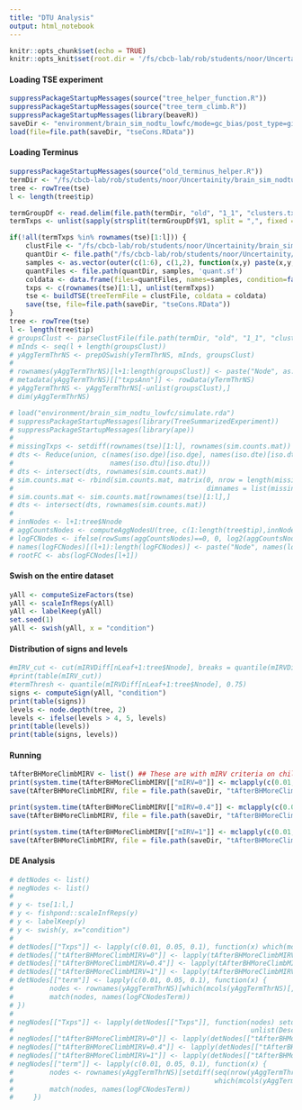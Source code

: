 ```yaml
---
title: "DTU Analysis"
output: html_notebook
---
```


```r
knitr::opts_chunk$set(echo = TRUE)
knitr::opts_knit$set(root.dir = '/fs/cbcb-lab/rob/students/noor/Uncertainity/treeTerminusScripts')
```

#### Loading TSE experiment
```r
suppressPackageStartupMessages(source("tree_helper_function.R"))
suppressPackageStartupMessages(source("tree_term_climb.R"))
suppressPackageStartupMessages(library(beaveR))
saveDir <- "environment/brain_sim_nodtu_lowfc/mode=gc_bias/post_type=gibbs_nrep=100_tf=100/comp_trees/DE"
load(file=file.path(saveDir, "tseCons.RData"))
```

#### Loading Terminus
```r
suppressPackageStartupMessages(source("old_terminus_helper.R"))
termDir <- "/fs/cbcb-lab/rob/students/noor/Uncertainity/brain_sim_nodtu_lowfc/mode=gc_bias/post_type=gibbs_nrep=100_tf=100/terminus/"
tree <- rowTree(tse)
l <- length(tree$tip)

termGroupDf <- read.delim(file.path(termDir, "old", "1_1", "clusters.txt"), header=F)
termTxps <- unlist(sapply(strsplit(termGroupDf$V1, split = ",", fixed = T), function(x) x[2:length(x)]))

if(!all(termTxps %in% rownames(tse)[1:l])) {
    clustFile <- "/fs/cbcb-lab/rob/students/noor/Uncertainity/brain_sim_nodtu_lowfc/mode=gc_bias/post_type=gibbs_nrep=100_tf=100/terminus/no_threshold0/cluster_nwk.txt"
    quantDir <- file.path("/fs/cbcb-lab/rob/students/noor/Uncertainity/brain_sim_nodtu_lowfc/mode=gc_bias/post_type=gibbs_nrep=100_tf=100/out_sal") 
    samples <- as.vector(outer(c(1:6), c(1,2), function(x,y) paste(x,y,sep='_')))
    quantFiles <- file.path(quantDir, samples, 'quant.sf')
    coldata <- data.frame(files=quantFiles, names=samples, condition=factor(rep(1:2, each=6)))    
    txps <- c(rownames(tse)[1:l], unlist(termTxps))
    tse <- buildTSE(treeTermFile = clustFile, coldata = coldata)
    save(tse, file=file.path(saveDir, "tseCons.RData"))
}
tree <- rowTree(tse)
l <- length(tree$tip)
# groupsClust <- parseClustFile(file.path(termDir, "old", "1_1", "clusters.txt"), tse[1:l,])
# mInds <- seq(l + length(groupsClust))
# yAggTermThrNS <- prepOSwish(yTermThrNS, mInds, groupsClust)
# 
# rownames(yAggTermThrNS)[l+1:length(groupsClust)] <- paste("Node", as.character(l+1:length(groupsClust)),sep="")
# metadata(yAggTermThrNS)[["txpsAnn"]] <- rowData(yTermThrNS)
# yAggTermThrNS <- yAggTermThrNS[-unlist(groupsClust),]
# dim(yAggTermThrNS)
```

```r
# load("environment/brain_sim_nodtu_lowfc/simulate.rda")
# suppressPackageStartupMessages(library(TreeSummarizedExperiment))
# suppressPackageStartupMessages(library(ape))
# 
# missingTxps <- setdiff(rownames(tse)[1:l], rownames(sim.counts.mat))
# dts <- Reduce(union, c(names(iso.dge)[iso.dge], names(iso.dte)[iso.dte], names(iso.dte.only)[iso.dte.only], 
#                        names(iso.dtu)[iso.dtu]))
# dts <- intersect(dts, rownames(sim.counts.mat))
# sim.counts.mat <- rbind(sim.counts.mat, matrix(0, nrow = length(missingTxps), ncol = ncol(sim.counts.mat),
#                                                dimnames = list(missingTxps, colnames(sim.counts.mat))))
# sim.counts.mat <- sim.counts.mat[rownames(tse)[1:l],]
# dts <- intersect(dts, rownames(sim.counts.mat))
# 
# innNodes <- l+1:tree$Nnode
# aggCountsNodes <- computeAggNodesU(tree, c(1:length(tree$tip),innNodes), sim.counts.mat)
# logFCNodes <- ifelse(rowSums(aggCountsNodes)==0, 0, log2(aggCountsNodes[,2]+1)-log2(aggCountsNodes[,1]+1))
# names(logFCNodes)[(l+1):length(logFCNodes)] <- paste("Node", names(logFCNodes)[(l+1):length(logFCNodes)], sep="")
# rootFC <- abs(logFCNodes[l+1])

```

#### Swish on the entire dataset 
```r
yAll <- computeSizeFactors(tse)
yAll <- scaleInfReps(yAll)
yAll <- labelKeep(yAll)
set.seed(1)
yAll <- swish(yAll, x = "condition")
```

#### Distribution of signs and levels
```r
#mIRV_cut <- cut(mIRVDiff[nLeaf+1:tree$Nnode], breaks = quantile(mIRVDiff[nLeaf+1:tree$Nnode], 0:4/4), include.lowest = T)
#print(table(mIRV_cut))
#termThresh <- quantile(mIRVDiff[nLeaf+1:tree$Nnode], 0.75)
signs <- computeSign(yAll, "condition")
print(table(signs))
levels <- node.depth(tree, 2)
levels <- ifelse(levels > 4, 5, levels)
print(table(levels))
print(table(signs, levels))
```

#### Running 
```r
tAfterBHMoreClimbMIRV <- list() ## These are with mIRV criteria on child only
print(system.time(tAfterBHMoreClimbMIRV[["mIRV=0"]] <- mclapply(c(0.01, 0.05, 0.1), function(alpha) climbMax(yAll, tree, 0, alpha, cores=3), mc.cores=3)))
save(tAfterBHMoreClimbMIRV, file = file.path(saveDir, "tAfterBHMoreClimbMIRV.RData"))

print(system.time(tAfterBHMoreClimbMIRV[["mIRV=0.4"]] <- mclapply(c(0.01, 0.05, 0.1), function(alpha) climbMax(yAll, tree, 0.4, alpha, cores=3), mc.cores=3)))
save(tAfterBHMoreClimbMIRV, file = file.path(saveDir, "tAfterBHMoreClimbMIRV.RData"))

print(system.time(tAfterBHMoreClimbMIRV[["mIRV=1"]] <- mclapply(c(0.01, 0.05, 0.1), function(alpha) climbMax(yAll, tree, 1, alpha, cores=3), mc.cores=3)))
save(tAfterBHMoreClimbMIRV, file = file.path(saveDir, "tAfterBHMoreClimbMIRV.RData"))
```

#### DE Analysis
```r
# detNodes <- list()
# negNodes <- list()
# 
# y <- tse[1:l,]
# y <- fishpond::scaleInfReps(y)
# y <- labelKeep(y)
# y <- swish(y, x="condition")
# 
# detNodes[["Txps"]] <- lapply(c(0.01, 0.05, 0.1), function(x) which(mcols(y)[,"qvalue"] <= x ))
# detNodes[["tAfterBHMoreClimbMIRV=0"]] <- lapply(tAfterBHMoreClimbMIRV[[1]], function(ta) ta)
# detNodes[["tAfterBHMoreClimbMIRV=0.4"]] <- lapply(tAfterBHMoreClimbMIRV[[2]], function(ta) ta)
# detNodes[["tAfterBHMoreClimbMIRV=1"]] <- lapply(tAfterBHMoreClimbMIRV[[3]], function(ta) ta)
# detNodes[["term"]] <- lapply(c(0.01, 0.05, 0.1), function(x) {
#         nodes <- rownames(yAggTermThrNS)[which(mcols(yAggTermThrNS)[,"qvalue"] <= x)]
#         match(nodes, names(logFCNodesTerm))
# })
# 
# negNodes[["Txps"]] <- lapply(detNodes[["Txps"]], function(nodes) setdiff(seq(l), 
#                                                           unlist(Descendants(tree, nodes))))
# negNodes[["tAfterBHMoreClimbMIRV=0"]] <- lapply(detNodes[["tAfterBHMoreClimbMIRV=0"]], function(nodes) setdiff(seq(nrow(y)), unlist(Descendants(tree, nodes)))) 
# negNodes[["tAfterBHMoreClimbMIRV=0.4"]] <- lapply(detNodes[["tAfterBHMoreClimbMIRV=0.4"]], function(nodes) setdiff(seq(nrow(y)), unlist(Descendants(tree, nodes)))) 
# negNodes[["tAfterBHMoreClimbMIRV=1"]] <- lapply(detNodes[["tAfterBHMoreClimbMIRV=1"]], function(nodes) setdiff(seq(nrow(y)), unlist(Descendants(tree, nodes))))
# negNodes[["term"]] <- lapply(c(0.01, 0.05, 0.1), function(x) {
#         nodes <- rownames(yAggTermThrNS)[setdiff(seq(nrow(yAggTermThrNS)),
#                                                  which(mcols(yAggTermThrNS)[,"qvalue"] <= x))]
#         match(nodes, names(logFCNodesTerm))
#     })
```
